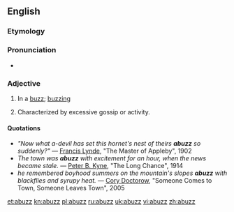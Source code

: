 ==English==

===Etymology===
{{prefix|a|buzz|t2=to drone}}

===Pronunciation===
* {{IPA|/ə.ˈbʌz/}}

===Adjective===
{{en-adj}}

# In a [[buzz]]; [[buzzing]]
# {{context|postpositive}} Characterized by excessive gossip or activity.

====Quotations====
* ''"Now what a-devil has set this hornet's nest of theirs '''abuzz''' so suddenly?"'' — [[w:Francis Lynde|Francis Lynde]], "The Master of Appleby", 1902
* ''The town was '''abuzz''' with excitement for an hour, when the news became stale.'' — [[w:Peter B. Kyne|Peter B. Kyne]], "The Long Chance", 1914
* ''he remembered boyhood summers on the mountain's slopes '''abuzz''' with blackflies and syrupy heat.'' — [[w:Cory Doctorow|Cory Doctorow]], "Someone Comes to Town, Someone Leaves Town", 2005

[[et:abuzz]]
[[kn:abuzz]]
[[pl:abuzz]]
[[ru:abuzz]]
[[uk:abuzz]]
[[vi:abuzz]]
[[zh:abuzz]]